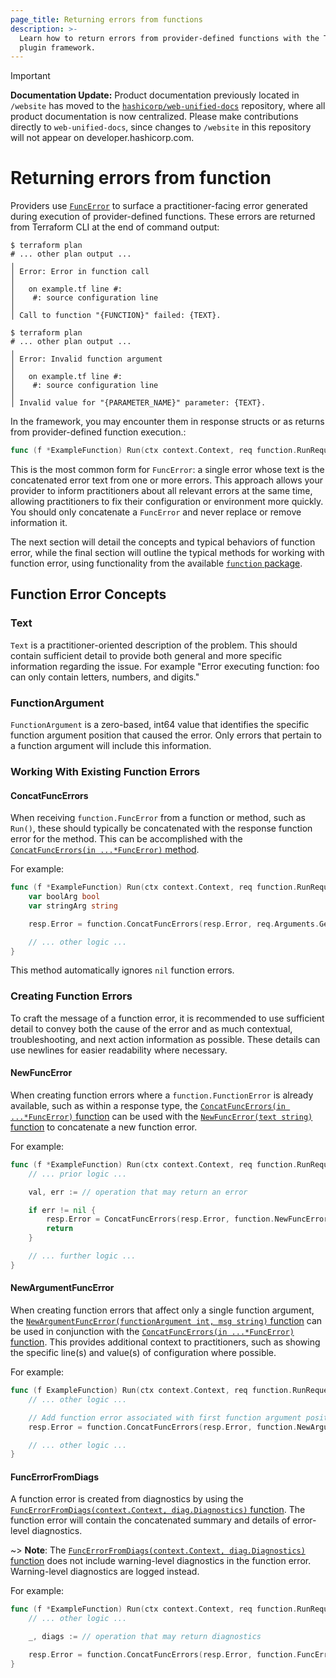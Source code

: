 ```yaml
---
page_title: Returning errors from functions
description: >-
  Learn how to return errors from provider-defined functions with the Terraform
  plugin framework.
---
```


> [!IMPORTANT]  
> **Documentation Update:** Product documentation previously located in `/website` has moved to the [`hashicorp/web-unified-docs`](https://github.com/hashicorp/web-unified-docs) repository, where all product documentation is now centralized. Please make contributions directly to `web-unified-docs`, since changes to `/website` in this repository will not appear on developer.hashicorp.com.

# Returning errors from function

Providers use [`FuncError`](https://pkg.go.dev/github.com/hashicorp/terraform-plugin-framework/function#FuncError) to
surface a practitioner-facing error generated during execution of provider-defined functions. These errors are
returned from Terraform CLI at the end of command output:

```console
$ terraform plan
# ... other plan output ...
╷
│ Error: Error in function call
│ 
│   on example.tf line #:
│    #: source configuration line
│
│ Call to function "{FUNCTION}" failed: {TEXT}.
```

```console
$ terraform plan
# ... other plan output ...
╷
│ Error: Invalid function argument
│
│   on example.tf line #:
│    #: source configuration line
│
│ Invalid value for "{PARAMETER_NAME}" parameter: {TEXT}.
```

In the framework, you may encounter them in response structs or as returns from
provider-defined function execution.:

```go
func (f *ExampleFunction) Run(ctx context.Context, req function.RunRequest, resp *function.RunResponse) {
```

This is the most common form for `FuncError`: a single error whose text
is the concatenated error text from one or more errors. This approach allows
your provider to inform practitioners about all relevant errors at the same
time, allowing practitioners to fix their configuration or environment more
quickly. You should only concatenate a `FuncError` and never replace or
remove information it.

The next section will detail the concepts and typical behaviors of
function error, while the final section will outline the typical methods for
working with function error, using functionality from the available
[`function` package](https://pkg.go.dev/github.com/hashicorp/terraform-plugin-framework/function).

## Function Error Concepts

### Text

`Text` is a practitioner-oriented description of the problem. This should
contain sufficient detail to provide both general and more specific information
regarding the issue. For example "Error executing function: foo can only contain
letters, numbers, and digits."

### FunctionArgument

`FunctionArgument` is a zero-based, int64 value that identifies the specific
function argument position that caused the error. Only errors that pertain
to a function argument will include this information.

### Working With Existing Function Errors

#### ConcatFuncErrors

When receiving `function.FuncError` from a function or method, such as
`Run()`, these should typically be concatenated with the
response function error for the method. This can be accomplished with the
[`ConcatFuncErrors(in ...*FuncError)` method](https://pkg.go.dev/github.com/hashicorp/terraform-plugin-framework/function#ConcatFuncErrors).

For example:

```go
func (f *ExampleFunction) Run(ctx context.Context, req function.RunRequest, resp *function.RunResponse) {
    var boolArg bool
    var stringArg string

    resp.Error = function.ConcatFuncErrors(resp.Error, req.Arguments.Get(ctx, &boolArg, &stringArg))

    // ... other logic ...
}
```

This method automatically ignores `nil` function errors.

### Creating Function Errors

To craft the message of a function error, it is recommended to use sufficient
detail to convey both the cause of the error and as much contextual,
troubleshooting, and next action information as possible. These details can
use newlines for easier readability where necessary.

#### NewFuncError

When creating function errors where a `function.FunctionError` is already available,
such as within a response type, the [`ConcatFuncErrors(in ...*FuncError)` function](https://pkg.go.dev/github.com/hashicorp/terraform-plugin-framework/function#NewFuncError.AddError)
can be used with the [`NewFuncError(text string)` function](https://pkg.go.dev/github.com/hashicorp/terraform-plugin-framework/function#NewFuncError) to concatenate a new
function error.

For example:

```go
func (f *ExampleFunction) Run(ctx context.Context, req function.RunRequest, resp *function.RunResponse) {
    // ... prior logic ...

    val, err := // operation that may return an error

    if err != nil {
        resp.Error = ConcatFuncErrors(resp.Error, function.NewFuncError("Error performing operation: " + err.Error()))
        return
    }

    // ... further logic ...
}
```

#### NewArgumentFuncError

When creating function errors that affect only a single function argument, the [`NewArgumentFuncError(functionArgument int, msg string)` function](https://pkg.go.dev/github.com/hashicorp/terraform-plugin-framework/function#NewArgumentFuncError)
can be used in conjunction with  the [`ConcatFuncErrors(in ...*FuncError)` function](https://pkg.go.dev/github.com/hashicorp/terraform-plugin-framework/function#NewArgumentFuncError). This provides additional context to practitioners, such as showing the specific line(s) and value(s) of configuration where possible.

For example:

```go
func (f ExampleFunction) Run(ctx context.Context, req function.RunRequest, resp *function.RunResponse) {
    // ... other logic ...

    // Add function error associated with first function argument position
    resp.Error = function.ConcatFuncErrors(resp.Error, function.NewArgumentFuncError(0, "Example Error Summary: Example Error Detail"))

    // ... other logic ...
}
```

#### FuncErrorFromDiags

A function error is created from diagnostics by using the [`FuncErrorFromDiags(context.Context, diag.Diagnostics)` function](https://pkg.go.dev/github.com/hashicorp/terraform-plugin-framework/function#FuncErrorFromDiags). The function error will contain the concatenated summary and details of error-level
diagnostics.

~> **Note**: The [`FuncErrorFromDiags(context.Context, diag.Diagnostics)` function](https://pkg.go.dev/github.com/hashicorp/terraform-plugin-framework/function#FuncErrorFromDiags) does not include warning-level diagnostics in the function error. Warning-level diagnostics are logged instead.

For example:

```go
func (f *ExampleFunction) Run(ctx context.Context, req function.RunRequest, resp *function.RunResponse) {
    // ... other logic ...

    _, diags := // operation that may return diagnostics

    resp.Error = function.ConcatFuncErrors(resp.Error, function.FuncErrorFromDiags(ctx, diags))
}
```
